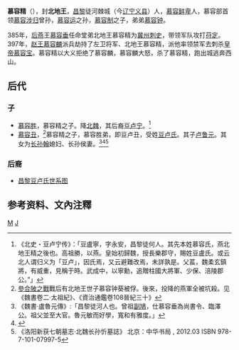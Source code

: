 '''慕容精'''（{{bd|？||397年||}}），封'''北地王'''，[[昌黎|昌黎]]徒河棘城（今[[辽宁|辽宁]][[义县|义县]]）人，[[慕容鲜卑|慕容鲜卑]]人，慕容部首领[[慕容涉归|慕容涉归]]曾孙，[[慕容运|慕容运]]之孙，[[慕容制|慕容制]]之子，弟弟[[慕容钟|慕容钟]]。

385年，[[后燕|后燕]]王[[慕容垂|慕容垂]]任命堂弟北地王慕容精为[[冀州|冀州]][[刺史|刺史]]，带领军队攻打[[苻定|苻定]]。397年，[[赵王|赵王]][[慕容麟|慕容麟]]派兵劫持了左卫将军、北地王慕容精，派他率领禁军去刺杀[[皇帝|皇帝]][[慕容宝|慕容宝]]。慕容精以大义拒绝了慕容麟，慕容麟大怒，杀了慕容精，跑出城逃奔西山。

== 后代 ==
===子===
*[[慕容胜|慕容胜]]，慕容精之子。降[[北魏|北魏]]，其后裔[[豆卢宁|豆卢宁]]。<ref name=bs>《北史・豆卢宁传》：「豆盧寧，字永安，昌黎徒何人。其先本姓慕容氏，燕北地王精之後也。高祖勝，以燕。皇始初歸魏，授長樂郡守，賜姓豆盧氏。或云北人谓归义为「豆卢」，因氏焉，又云避難改焉，未詳孰是。父萇，魏柔玄鎮將，有威重，見稱于時。武成中，以寧勳，追贈柱國大將軍、少保、涪陵郡公。”」</ref>
*[[慕容丑|慕容丑]]，{{or|字钟葵，}}<ref name=ck>[[參合陂之戰|參合陂之戰]]戰后有北地王世子慕容钟葵被俘。後來，投降的燕軍全被坑殺。见《魏書卷二·太祖紀》、《資治通鑑卷108晉紀三十》</ref>慕容精之子，慕容胜弟，即豆卢丑，受姓[[豆卢氏|豆卢氏]]。其子[[卢鲁元|卢鲁元]]。其女为[[长孙翰|长孙翰]]媳妇、长孙侯妻。<ref>《魏書·盧魯元傳》:「昌黎徒河人也。曾祖[[慕容制|副鳩]]，仕慕容垂為尚書令、臨澤公。祖父並至大官。魯元敏而好學，寬和有雅度。」</ref><ref name=xc>{{cite journal |author1=徐冲 |title=《新出北魏長孫忻墓誌疏證》 |journal=早期中國史研究 |date=2016-06 |volume=8卷 |issue=1期 |page=151-154 |accessdate=2018-09-01}}</ref><ref name=七朝墓志>《洛阳新获七朝墓志·北魏长孙忻墓誌》 北京：中华书局 , 2012.03  ISBN  978-7-101-07997-5</ref>

===后裔===
*[[昌黎豆卢氏世系图|昌黎豆卢氏世系图]]

==参考资料、文內注釋==
{{Wikisourcelang|zh|資治通鑑/卷108|資治通鑑·卷108}}
{{Wikisourcelang|zh|資治通鑑/卷109|資治通鑑·卷109}}
{{reflist}}
{{NoteFoot}}

[[category:後燕官员|M]]
[[category:慕容姓|J]]